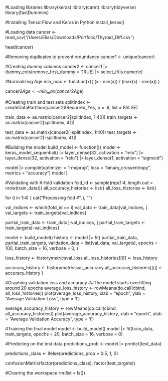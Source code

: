 #Loading libraries
library(keras)
library(caret)
library(tidyverse)
library(fastDummies)

#Installing TensorFlow and Keras in Python
install_keras()

#Loading data
cancer <- read_csv("/Users/Elias/Downloads/Portfolio/Thyroid_Diff.csv")

head(cancer)

#Removing duplicates to prevent redundancy
cancer1 <- unique(cancer)

#Creating dummy columns
cancer2 <- cancer1 |> 
  dummy_cols(remove_first_dummy = TRUE) |> 
  select_if(is.numeric)

#Normalizing Age
min_max <- function(x){
  (x - min(x)) / (max(x) - min(x))
}

cancer2$Age <- min_max(cancer2$Age)

#Creating train and test sets
splitIndex <- createDataPartition(cancer2$Recurred_Yes, p = .8, list = FALSE)

train_data <- as.matrix(cancer2[splitIndex, 1:40])
train_targets <- as.matrix(cancer2[splitIndex, 41])

test_data <- as.matrix(cancer2[-splitIndex, 1:40])
test_targets <- as.matrix(cancer2[-splitIndex, 41])

#Building the model
build_model <- function(){
  model <- keras_model_sequential() |> 
    layer_dense(32, activation = "relu") |>
    layer_dense(32, activation = "relu") |> 
    layer_dense(1, activation = "sigmoid")
  
  model |> compile(optimizer = "rmsprop",
                   loss = "binary_crossentropy",
                   metrics = "accuracy")
  model
}

#Validating with K-fold validation
fold_id <- sample(rep(1:4, length.out = nrow(train_data)))
all_accuracy_histories <- list()
all_loss_histories <- list()

for (i in 1:4) {
  cat("Processing fold #", i, "\n")
  
  val_indices <- which(fold_id == i)
  val_data <- train_data[val_indices, ]
  val_targets <- train_targets[val_indices]
  
  partial_train_data <- train_data[-val_indices, ]
  partial_train_targets <- train_targets[-val_indices]
  
  model <- build_model()
  history <- model |>  fit(
    partial_train_data,
    partial_train_targets,
    validation_data = list(val_data, val_targets),
    epochs = 100,
    batch_size = 16,
    verbose = 0,
  )
  
  loss_history <- history$metrics$val_loss
  all_loss_histories[[i]] <- loss_history
  
  accuracy_history <- history$metrics$val_accuracy
  all_accuracy_histories[[i]] <- accuracy_history
}

#Graphing validation loss and accuracy
##The model starts overfitting around 20 epochs
average_loss_history <- rowMeans(do.call(cbind, all_loss_histories))
plot(average_loss_history, xlab = "epoch", ylab = "Average Validation Loss", type = 'l')

average_accuracy_history <- rowMeans(do.call(cbind, all_accuracy_histories))
plot(average_accuracy_history, xlab = "epoch", ylab = "Average Validation Accuracy", type = 'l')

#Training the final model
model <- build_model()
model |>  fit(train_data, train_targets,
              epochs = 20, 
              batch_size = 16, 
              verbose = 0)

#Predicting on the test data
predictions_prob <- model |>  predict(test_data)

predictions_class <- ifelse(predictions_prob > 0.5, 1, 0)

confusionMatrix(factor(predictions_class), factor(test_targets))

#Clearing the workspace
rm(list = ls())
